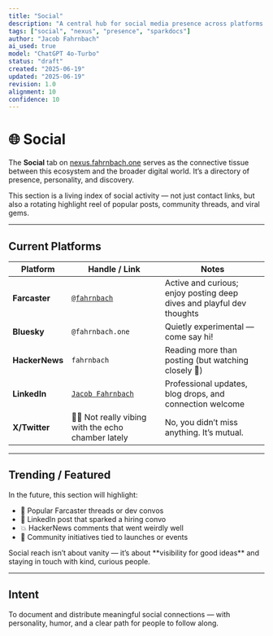 ```yaml
---
title: "Social"
description: "A central hub for social media presence across platforms like Farcaster, Bluesky, HackerNews, and LinkedIn — with a wink at the bird formerly known as Twitter."
tags: ["social", "nexus", "presence", "sparkdocs"]
author: "Jacob Fahrnbach"
ai_used: true
model: "ChatGPT 4o-Turbo"
status: "draft"
created: "2025-06-19"
updated: "2025-06-19"
revision: 1.0
alignment: 10
confidence: 10
---
```


# 🌐 Social

The **Social** tab on [nexus.fahrnbach.one](https://nexus.fahrnbach.one) serves as the connective tissue between this ecosystem and the broader digital world. It’s a directory of presence, personality, and discovery.

<Aside type="note">
  This section is a living index of social activity — not just contact links, but also a rotating highlight reel of popular posts, community threads, and viral gems.
</Aside>

---

## Current Platforms

| Platform       | Handle / Link                                | Notes |
|----------------|-----------------------------------------------|-------|
| **Farcaster**  | [`@fahrnbach`](https://far.quest/~/jfahrnbach) | Active and curious; enjoy posting deep dives and playful dev thoughts |
| **Bluesky**    | `@fahrnbach.one`                             | Quietly experimental — come say hi! |
| **HackerNews** | `fahrnbach`                                  | Reading more than posting (but watching closely 👀) |
| **LinkedIn**   | [`Jacob Fahrnbach`](https://linkedin.com/in/fahrnbach) | Professional updates, blog drops, and connection welcome |
| **X/Twitter**  | 🤷‍♂️ Not really vibing with the echo chamber lately | No, you didn’t miss anything. It’s mutual. |

---

## Trending / Featured

In the future, this section will highlight:

- 🔁 Popular Farcaster threads or dev convos
- 🧵 LinkedIn post that sparked a hiring convo
- 💥 HackerNews comments that went weirdly well
- 📌 Community initiatives tied to launches or events

<Aside type="tip">
  Social reach isn’t about vanity — it’s about **visibility for good ideas** and staying in touch with kind, curious people.
</Aside>

---

## Intent

To document and distribute meaningful social connections — with personality, humor, and a clear path for people to follow along.
